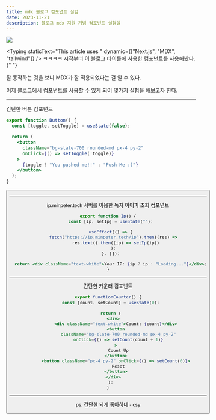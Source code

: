```yaml
---
title: mdx 블로그 컴포넌트 실험
date: 2023-11-21
description: 블로그 mdx 지원 기념 컴포넌트 실험실
---
```


![](./images/mdx-logo.png)


<Typing
  staticText="This article uses "
  dynamic={["Next.js", "MDX", "tailwind"]}
/>
ㅋㅋㅋㅋ 시작부터 이 블로그 타이틀에 사용한 컴포넌트를 사용해봤다.{" "}

잘 동작하는 것을 보니 MDX가 잘 적용되었다는 걸 알 수 있다.


이제 블로그에서 컴포넌트를 사용할 수 있게 되어 몇가지 실험을 해보고자 한다.

---

간단한 버튼 컴포넌트

```jsx
export function Button() {
  const [toggle, setToggle] = useState(false);

  return (
    <button
      className="bg-slate-700 rounded-md px-4 py-2"
      onClick={() => setToggle(!toggle)}
    >
      {toggle ? "You pushed me!!" : "Push Me :)"}
    </button>
  );
}
```

<Button />

---

ip.minpeter.tech 서버를 이용한 독자 아이피 조회 컴포넌트

```jsx
export function Ip() {
  const [ip, setIp] = useState("");

  useEffect(() => {
    fetch("https://ip.minpeter.tech/ip").then((res) =>
      res.text().then((ip) => setIp(ip))
    );
  }, []);

  return <div className="text-white">Your IP: {ip ? ip : "Loading..."}</div>;
}
```

<Ip />

---

간단한 카운터 컴포넌트

```jsx
export functionCounter() {
  const [count, setCount] = useState(0);

  return (
    <div>
      <div className="text-white">Count: {count}</div>
      <button
        className="bg-slate-700 rounded-md px-4 py-2"
        onClick={() => setCount(count + 1)}
      >
        Count Up
      </button>
      <button className="px-4 py-2" onClick={() => setCount(0)}>
        Reset
      </button>
    </div>
  );
}
```

<Counter />

---

ps. 간단한 되게 좋아하네 - csy
